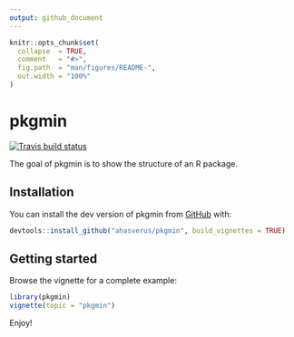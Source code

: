 ```yaml
---
output: github_document
---
```


<!-- README.md is generated from README.Rmd. Please edit that file -->

```r
knitr::opts_chunk$set(
  collapse  = TRUE,
  comment   = "#>",
  fig.path  = "man/figures/README-",
  out.width = "100%"
)
```

# pkgmin

<!-- badges: start -->
[![Travis build status](https://travis-ci.org/ahasverus/pkgmin.svg?branch=master)](https://travis-ci.org/ahasverus/pkgmin)
<!-- badges: end -->

The goal of pkgmin is to show the structure of an R package.

## Installation

You can install the dev version of pkgmin from [GitHub](https://github.com/ahasverus/pkgmin) with:

```r
devtools::install_github("ahasverus/pkgmin", build_vignettes = TRUE)
```

## Getting started

Browse the vignette for a complete example:

```r
library(pkgmin)
vignette(topic = "pkgmin")
```

Enjoy!
